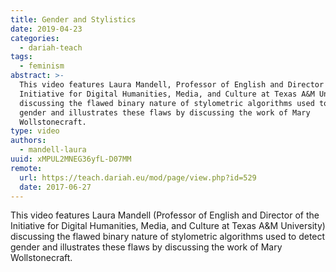 ```yaml
---
title: Gender and Stylistics
date: 2019-04-23
categories:
  - dariah-teach
tags:
  - feminism
abstract: >-
  This video features Laura Mandell, Professor of English and Director of the
  Initiative for Digital Humanities, Media, and Culture at Texas A&M University,
  discussing the flawed binary nature of stylometric algorithms used to detect
  gender and illustrates these flaws by discussing the work of Mary
  Wollstonecraft.
type: video
authors:
  - mandell-laura
uuid: xMPUL2MNEG36yfL-D07MM
remote:
  url: https://teach.dariah.eu/mod/page/view.php?id=529
  date: 2017-06-27
---
```


This video features Laura Mandell (Professor of English and Director of the
Initiative for Digital Humanities, Media, and Culture at Texas A\&M University)
discussing the flawed binary nature of stylometric algorithms used to detect
gender and illustrates these flaws by discussing the work of Mary
Wollstonecraft.

<VideoCard
  title="DH in Practice"
  subtitle="Gender and Stylistics"
  id="j1_ANz7FH4w"
  image="assets/images/cms/posts/gender-and-stylistics/laura-mandell.jpg"
/>
